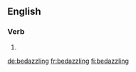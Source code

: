 ==English==

===Verb===
{{head|en|present participle}}

# {{present participle of|bedazzle|lang=en|nocat=1}}

[[de:bedazzling]]
[[fr:bedazzling]]
[[fi:bedazzling]]